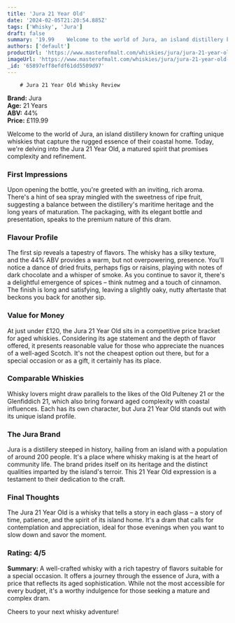 ```yaml
---
title: 'Jura 21 Year Old'
date: '2024-02-05T21:20:54.885Z'
tags: ['Whisky', 'Jura']
draft: false
summary: '19.99    Welcome to the world of Jura, an island distillery known for crafting unique whiskies that capture the rugged essence of ...'
authors: ['default']
productUrl: 'https://www.masterofmalt.com/whiskies/jura/jura-21-year-old-whisky/'
imageUrl: 'https://www.masterofmalt.com/whiskies/jura/jura-21-year-old-whisky.jpg'
_id: '65897eff8efdf61dd5509d97'
---
```


        # Jura 21 Year Old Whisky Review

**Brand:** Jura  
**Age:** 21 Years  
**ABV:** 44%  
**Price:** £119.99

Welcome to the world of Jura, an island distillery known for crafting unique whiskies that capture the rugged essence of their coastal home. Today, we're delving into the Jura 21 Year Old, a matured spirit that promises complexity and refinement.

### First Impressions

Upon opening the bottle, you're greeted with an inviting, rich aroma. There's a hint of sea spray mingled with the sweetness of ripe fruit, suggesting a balance between the distillery's maritime heritage and the long years of maturation. The packaging, with its elegant bottle and presentation, speaks to the premium nature of this dram.

### Flavour Profile

The first sip reveals a tapestry of flavors. The whisky has a silky texture, and the 44% ABV provides a warm, but not overpowering, presence. You'll notice a dance of dried fruits, perhaps figs or raisins, playing with notes of dark chocolate and a whisper of smoke. As you continue to savor it, there's a delightful emergence of spices – think nutmeg and a touch of cinnamon. The finish is long and satisfying, leaving a slightly oaky, nutty aftertaste that beckons you back for another sip.

### Value for Money

At just under £120, the Jura 21 Year Old sits in a competitive price bracket for aged whiskies. Considering its age statement and the depth of flavor offered, it presents reasonable value for those who appreciate the nuances of a well-aged Scotch. It's not the cheapest option out there, but for a special occasion or as a gift, it certainly has its place.

### Comparable Whiskies

Whisky lovers might draw parallels to the likes of the Old Pulteney 21 or the Glenfiddich 21, which also bring forward aged complexity with coastal influences. Each has its own character, but Jura 21 Year Old stands out with its unique island profile.

### The Jura Brand

Jura is a distillery steeped in history, hailing from an island with a population of around 200 people. It's a place where whisky making is at the heart of community life. The brand prides itself on its heritage and the distinct qualities imparted by the island's terroir. This 21 Year Old expression is a testament to their dedication to the craft.

### Final Thoughts

The Jura 21 Year Old is a whisky that tells a story in each glass – a story of time, patience, and the spirit of its island home. It's a dram that calls for contemplation and appreciation, ideal for those evenings when you want to slow down and savor the moment.

### Rating: 4/5

**Summary:** A well-crafted whisky with a rich tapestry of flavors suitable for a special occasion. It offers a journey through the essence of Jura, with a price that reflects its aged sophistication. While not the most accessible for every budget, it's a worthy indulgence for those seeking a mature and complex dram.

Cheers to your next whisky adventure!
